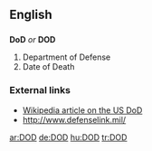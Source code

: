 {{see|död|død}}
==English==

==={{initialism}}===
'''DoD''' ''or'' '''DOD'''

# Department of Defense
# Date of Death

===External links===
*[[w:Department of Defense|Wikipedia article on the US DoD]]
* http://www.defenselink.mil/

[[ar:DOD]]
[[de:DOD]]
[[hu:DOD]]
[[tr:DOD]]
